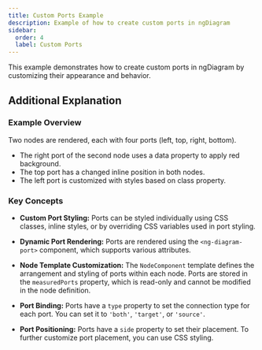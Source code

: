 ```yaml
---
title: Custom Ports Example
description: Example of how to create custom ports in ngDiagram
sidebar:
  order: 4
  label: Custom Ports
---
```



This example demonstrates how to create custom ports in ngDiagram by customizing their appearance and behavior.

<CustomPorts />
<ExampleViewer dirName="examples/custom-ports" />

## Additional Explanation

### Example Overview

Two nodes are rendered, each with four ports (left, top, right, bottom).

- The right port of the second node uses a data property to apply red background.
- The top port has a changed inline position in both nodes.
- The left port is customized with styles based on class property.

### Key Concepts

- **Custom Port Styling:**
  Ports can be styled individually using CSS classes, inline styles, or by overriding CSS variables used in port styling.

- **Dynamic Port Rendering:**
  Ports are rendered using the `<ng-diagram-port>` component, which supports various attributes.

- **Node Template Customization:**
  The `NodeComponent` template defines the arrangement and styling of ports within each node.
  Ports are stored in the `measuredPorts` property, which is read-only and cannot be modified in the node definition.

- **Port Binding:**
  Ports have a `type` property to set the connection type for each port. You can set it to `'both'`, `'target'`, or `'source'`.

- **Port Positioning:**
  Ports have a `side` property to set their placement.
  To further customize port placement, you can use CSS styling.
